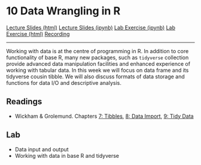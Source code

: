 # 10 Data Wrangling in R

<div id="buttons">
<a class="btn btn-primary btn-lg" role="button" href="lectures/10_week.html">Lecture Slides (html)</a>
<a class="btn btn-secondary btn-lg" role="button" href="https://github.com/ASDS-TCD/POP77001_Computer_Programming_2021/blob/main/lectures/10_week.ipynb">Lecture Slides (ipynb)</a>
<a class="btn btn-success btn-lg" role="button" href="https://github.com/ASDS-TCD/POP77001_Computer_Programming_2021/blob/main/labs/10_week.ipynb">Lab Exercise (ipynb)</a>
<a class="btn btn-secondary btn-lg" role="button" href="labs/10_week.html">Lab Exercise (html)</a>
<a class="btn btn-warning btn-lg" role="button" href="recordings/10_week_lecture.mp3">Recording</a>
</div>
---

Working with data is at the centre of programming in R. In addition to core functionality of base R, many new packages, such as `tidyverse` collection provide advanced data manipulation facilities and enhanced experience of working with tabular data. In this week we will focus on data frame and its tidyverse cousin tibble. We will also discuss formats of data storage and functions for data I/O and descriptive analysis.

## Readings

- Wickham & Grolemund. Chapters [7: Tibbles](https://r4ds.had.co.nz/tibbles.html), [8: Data Import](https://r4ds.had.co.nz/data-import.html), [9: Tidy Data](https://r4ds.had.co.nz/tidy-data.html)

## Lab

- Data input and output
- Working with data in base R and tidyverse
